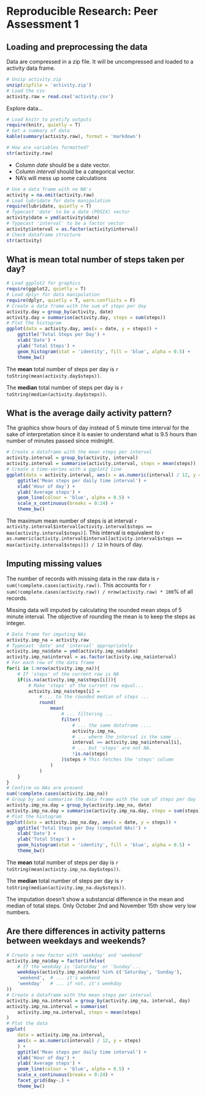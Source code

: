 # Reproducible Research: Peer Assessment 1

## Loading and preprocessing the data

Data are compressed in a zip file. It will be uncompressed and loaded to a activity data frame.

```r
# Unzip activity.zip
unzip(zipfile = 'activity.zip')
# Load the csv
activity.raw = read.csv('activity.csv')
```

Explore data...

```r
# Load knitr to pretify outputs
require(knitr, quietly = T)
# Get a summary of data
kable(summary(activity.raw), format = 'markdown')
```

```r
# How are variables formatted?
str(activity.raw)
```

- Column _date_ should be a date vector.
- Column _interval_ should be a categorical vector.
- NA's will mess up some calculations

```r
# Use a data frame with no NA's
activity = na.omit(activity.raw)
# Load lubridate for date manipulation
require(lubridate, quietly = T)
# Typecast 'date' to be a date (POSIX) vector
activity$date = ymd(activity$date)
# Typecast 'interval' to be a factor vector
activity$interval = as.factor(activity$interval)
# Check dataframe structure
str(activity)
```

## What is mean total number of steps taken per day?

```r
# Load ggplot2 for graphics
require(ggplot2, quietly = T)
# Load dplyr for data manipulation
require(dplyr, quietly = T, warn.conflicts = F)
# Create a data frame with the sum of steps per day
activity.day = group_by(activity, date)
activity.day = summarise(activity.day, steps = sum(steps))
# Plot the histogram
ggplot(data = activity.day, aes(x = date, y = steps)) +
    ggtitle('Total Steps per Day') +
    xlab('Date') +
    ylab('Total Steps') +
    geom_histogram(stat = 'identity', fill = 'blue', alpha = 0.5) +
    theme_bw()
```

The **mean** total number of steps per day is `r toString(mean(activity.day$steps))`.

The **median** total number of steps per day is `r toString(median(activity.day$steps))`.

## What is the average daily activity pattern?

The graphics show hours of day instead of 5 minute time interval for the sake of interpretation since it is easier to understand what is 9.5 hours than number of minutes passed since midnight.

```r
# Create a dataframe with the mean steps per interval
activity.interval = group_by(activity, interval)
activity.interval = summarise(activity.interval, steps = mean(steps))
# Create a time-series with a ggplot2 line
ggplot(data = activity.interval, aes(x = as.numeric(interval) / 12, y = steps)) +
    ggtitle('Mean steps per daily time interval') +
    xlab('Hour of day') +
    ylab('Average steps') +
    geom_line(colour = 'blue', alpha = 0.5) +
    scale_x_continuous(breaks = 0:24) +
    theme_bw()
```

The maximum mean number of steps is at interval `r activity.interval$interval[activity.interval$steps == max(activity.interval$steps)]`. This interval is equivalent to `r as.numeric(activity.interval$interval[activity.interval$steps == max(activity.interval$steps)]) / 12` in hours of day.

## Imputing missing values

The number of records with missing data in the raw data is `r sum(!complete.cases(activity.raw))`. This accounts for `r sum(!complete.cases(activity.raw)) / nrow(activity.raw) * 100`% of all records.

Missing data will imputed by calculating the rounded mean steps of 5 minute interval. The objective of rounding the mean is to keep the steps as integer.

```r
# Data frame for imputing NAs
activity.imp_na = activity.raw
# Typecast 'date' and 'interval' appropriately
activity.imp_na$date = ymd(activity.imp_na$date)
activity.imp_na$interval = as.factor(activity.imp_na$interval)
# For each row of the data frame
for(i in 1:nrow(activity.imp_na)){
    # If 'steps' of the current row is NA
    if(is.na(activity.imp_na$steps[i])){
        # Make 'steps' of the current row equal...
        activity.imp_na$steps[i] = 
            # ... to the rounded median of steps ...
            round(
                mean(
                    # ... filtering ...
                    filter(
                        # ... the same dataframe ....
                        activity.imp_na,
                        # ... where the interval is the same ...
                        interval == activity.imp_na$interval[i],
                        # ... but 'steps' are not NA.
                        !is.na(steps)
                    )$steps # This fetches the 'steps' column
                )
            )
    }
}
# Confirm no NAs are present
sum(!complete.cases(activity.imp_na))
# Group by and summarise the data frame with the sum of steps per day
activity.imp_na.day = group_by(activity.imp_na, date)
activity.imp_na.day = summarise(activity.imp_na.day, steps = sum(steps))
# Plot the histogram
ggplot(data = activity.imp_na.day, aes(x = date, y = steps)) +
    ggtitle('Total Steps per Day (computed NAs)') +
    xlab('Date') +
    ylab('Total Steps') +
    geom_histogram(stat = 'identity', fill = 'blue', alpha = 0.5) +
    theme_bw()
```

The **mean** total number of steps per day is `r toString(mean(activity.imp_na.day$steps))`.

The **median** total number of steps per day is `r toString(median(activity.imp_na.day$steps))`.

The imputation doesn't show a substancial difference in the mean and median of total steps. Only October 2nd and November 15th show very low numbers.

## Are there differences in activity patterns between weekdays and weekends?

```r
# Create a new factor with 'weekday' and 'weekend'
activity.imp_na$day = factor(ifelse(
    # If the weekday is 'Saturday' or 'Sunday'...
    weekdays(activity.imp_na$date) %in% c('Saturday', 'Sunday'),
    'weekend',  # ... it's weekend
    'weekday'   # ... if not, it's weekday
))
# Create a dataframe with the mean steps per interval
activity.imp_na.interval = group_by(activity.imp_na, interval, day)
activity.imp_na.interval = summarise(
    activity.imp_na.interval, steps = mean(steps)
)
# Plot the data
ggplot(
    data = activity.imp_na.interval,
    aes(x = as.numeric(interval) / 12, y = steps)
    ) +
    ggtitle('Mean steps per daily time interval') +
    xlab('Hour of day') +
    ylab('Average steps') +
    geom_line(colour = 'blue', alpha = 0.5) +
    scale_x_continuous(breaks = 0:24) +
    facet_grid(day~.) +
    theme_bw()
```

